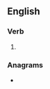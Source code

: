 ==English==

===Verb===
{{head|en|present participle}}

# {{present participle of|radge|lang=en|nocat=1}}

===Anagrams===
* {{anagrams|en|Dargin|daring|gradin}}
